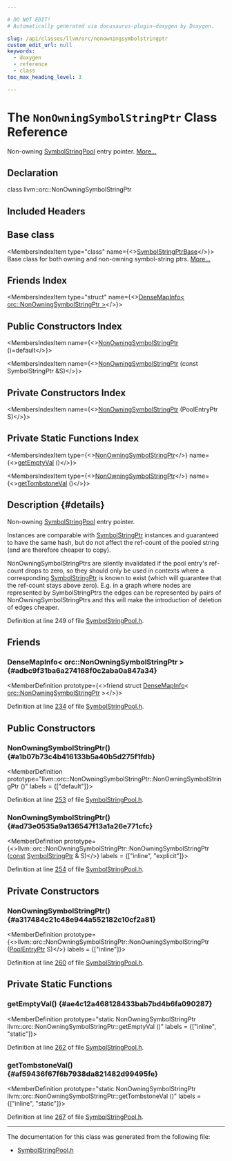 ```yaml
---

# DO NOT EDIT!
# Automatically generated via docusaurus-plugin-doxygen by Doxygen.

slug: /api/classes/llvm/orc/nonowningsymbolstringptr
custom_edit_url: null
keywords:
  - doxygen
  - reference
  - class
toc_max_heading_level: 3

---
```





# The `NonOwningSymbolStringPtr` Class Reference

<DoxygenPage pluginConfig={pluginConfig}>

Non-owning <a href="/docs/api/classes/llvm/orc/symbolstringpool">SymbolStringPool</a> entry pointer. <a href="#details">More...</a>

## Declaration

<CodeBlock>class llvm::orc::NonOwningSymbolStringPtr</CodeBlock>

## Included Headers

<IncludesList>
<IncludesListItem
  filePath="llvm/ExecutionEngine/Orc/SymbolStringPool.h"
  permalink="/docs/api/files/include/include/llvm/include/llvm/executionengine/include/llvm/executionengine/orc/symbolstringpool-h"
  isLocal="true" />
</IncludesList>

## Base class

<MembersIndex>

<MembersIndexItem
  type="class"
  name={<><a href="/docs/api/classes/llvm/orc/symbolstringptrbase">SymbolStringPtrBase</a></>}>
Base class for both owning and non-owning symbol-string ptrs. <a href="/docs/api/classes/llvm/orc/symbolstringptrbase/#details">More...</a>
</MembersIndexItem>

</MembersIndex>

## Friends Index

<MembersIndex>

<MembersIndexItem
  type="struct"
  name={<><a href="#adbc9f31ba6a274168f0c2aba0a847a34">DenseMapInfo&lt; orc::NonOwningSymbolStringPtr &gt;</a></>}>
</MembersIndexItem>

</MembersIndex>

## Public Constructors Index

<MembersIndex>

<MembersIndexItem
  name={<><a href="#a1b07b73c4b416133b5a40b5d275f1fdb">NonOwningSymbolStringPtr</a> ()=default</>}>
</MembersIndexItem>

<MembersIndexItem
  name={<><a href="#ad73e0535a9a136547f13a1a26e771cfc">NonOwningSymbolStringPtr</a> (const SymbolStringPtr &amp;S)</>}>
</MembersIndexItem>

</MembersIndex>

## Private Constructors Index

<MembersIndex>

<MembersIndexItem
  name={<><a href="#a317484c21c48e944a552182c10cf2a81">NonOwningSymbolStringPtr</a> (PoolEntryPtr S)</>}>
</MembersIndexItem>

</MembersIndex>

## Private Static Functions Index

<MembersIndex>

<MembersIndexItem
  type={<><a href="/docs/api/classes/llvm/orc/nonowningsymbolstringptr">NonOwningSymbolStringPtr</a></>}
  name={<><a href="#ae4c12a468128433bab7bd4b6fa090287">getEmptyVal</a> ()</>}>
</MembersIndexItem>

<MembersIndexItem
  type={<><a href="/docs/api/classes/llvm/orc/nonowningsymbolstringptr">NonOwningSymbolStringPtr</a></>}
  name={<><a href="#af59436f67f6b7938da821482d99495fe">getTombstoneVal</a> ()</>}>
</MembersIndexItem>

</MembersIndex>

## Description {#details}

Non-owning <a href="/docs/api/classes/llvm/orc/symbolstringpool">SymbolStringPool</a> entry pointer.

Instances are comparable with <a href="/docs/api/classes/llvm/orc/symbolstringptr">SymbolStringPtr</a> instances and guaranteed to have the same hash, but do not affect the ref-count of the pooled string (and are therefore cheaper to copy).

NonOwningSymbolStringPtrs are silently invalidated if the pool entry&#39;s ref-count drops to zero, so they should only be used in contexts where a corresponding <a href="/docs/api/classes/llvm/orc/symbolstringptr">SymbolStringPtr</a> is known to exist (which will guarantee that the ref-count stays above zero). E.g. in a graph where nodes are represented by SymbolStringPtrs the edges can be represented by pairs of NonOwningSymbolStringPtrs and this will make the introduction of deletion of edges cheaper.

Definition at line 249 of file <a href="/docs/api/files/include/include/llvm/include/llvm/executionengine/include/llvm/executionengine/orc/symbolstringpool-h">SymbolStringPool.h</a>.

<SectionDefinition>

## Friends

### DenseMapInfo&lt; orc::NonOwningSymbolStringPtr &gt; {#adbc9f31ba6a274168f0c2aba0a847a34}

<MemberDefinition
  prototype={<>friend struct <a href="/docs/api/structs/llvm/densemapinfo">DenseMapInfo</a>&lt; <a href="/docs/api/classes/llvm/orc/nonowningsymbolstringptr">orc::NonOwningSymbolStringPtr</a> &gt;</>}>

Definition at line <a href="/docs/api/files/include/include/llvm/include/llvm/executionengine/include/llvm/executionengine/orc/symbolstringpool-h/#l00234">234</a> of file <a href="/docs/api/files/include/include/llvm/include/llvm/executionengine/include/llvm/executionengine/orc/symbolstringpool-h">SymbolStringPool.h</a>.
</MemberDefinition>

</SectionDefinition>

<SectionDefinition>

## Public Constructors

### NonOwningSymbolStringPtr() {#a1b07b73c4b416133b5a40b5d275f1fdb}

<MemberDefinition
  prototype="llvm::orc::NonOwningSymbolStringPtr::NonOwningSymbolStringPtr ()"
  labels = {["default"]}>

Definition at line <a href="/docs/api/files/include/include/llvm/include/llvm/executionengine/include/llvm/executionengine/orc/symbolstringpool-h/#l00253">253</a> of file <a href="/docs/api/files/include/include/llvm/include/llvm/executionengine/include/llvm/executionengine/orc/symbolstringpool-h">SymbolStringPool.h</a>.
</MemberDefinition>

### NonOwningSymbolStringPtr() {#ad73e0535a9a136547f13a1a26e771cfc}

<MemberDefinition
  prototype={<>llvm::orc::NonOwningSymbolStringPtr::NonOwningSymbolStringPtr (<a href="/docs/api/files/lib/lib/target/lib/target/aarch64/aarch64promoteconstant-cpp/#a90f8350fecae261c25be85d38b451bff">const</a> <a href="/docs/api/classes/llvm/orc/symbolstringptr">SymbolStringPtr</a> &amp; S)</>}
  labels = {["inline", "explicit"]}>

Definition at line <a href="/docs/api/files/include/include/llvm/include/llvm/executionengine/include/llvm/executionengine/orc/symbolstringpool-h/#l00254">254</a> of file <a href="/docs/api/files/include/include/llvm/include/llvm/executionengine/include/llvm/executionengine/orc/symbolstringpool-h">SymbolStringPool.h</a>.
</MemberDefinition>

</SectionDefinition>

<SectionDefinition>

## Private Constructors

### NonOwningSymbolStringPtr() {#a317484c21c48e944a552182c10cf2a81}

<MemberDefinition
  prototype={<>llvm::orc::NonOwningSymbolStringPtr::NonOwningSymbolStringPtr (<a href="/docs/api/classes/llvm/orc/symbolstringptrbase/#a06b870f4121fbfb731e868be15bb29bb">PoolEntryPtr</a> S)</>}
  labels = {["inline"]}>

Definition at line <a href="/docs/api/files/include/include/llvm/include/llvm/executionengine/include/llvm/executionengine/orc/symbolstringpool-h/#l00260">260</a> of file <a href="/docs/api/files/include/include/llvm/include/llvm/executionengine/include/llvm/executionengine/orc/symbolstringpool-h">SymbolStringPool.h</a>.
</MemberDefinition>

</SectionDefinition>

<SectionDefinition>

## Private Static Functions

### getEmptyVal() {#ae4c12a468128433bab7bd4b6fa090287}

<MemberDefinition
  prototype="static NonOwningSymbolStringPtr llvm::orc::NonOwningSymbolStringPtr::getEmptyVal ()"
  labels = {["inline", "static"]}>

Definition at line <a href="/docs/api/files/include/include/llvm/include/llvm/executionengine/include/llvm/executionengine/orc/symbolstringpool-h/#l00262">262</a> of file <a href="/docs/api/files/include/include/llvm/include/llvm/executionengine/include/llvm/executionengine/orc/symbolstringpool-h">SymbolStringPool.h</a>.
</MemberDefinition>

### getTombstoneVal() {#af59436f67f6b7938da821482d99495fe}

<MemberDefinition
  prototype="static NonOwningSymbolStringPtr llvm::orc::NonOwningSymbolStringPtr::getTombstoneVal ()"
  labels = {["inline", "static"]}>

Definition at line <a href="/docs/api/files/include/include/llvm/include/llvm/executionengine/include/llvm/executionengine/orc/symbolstringpool-h/#l00267">267</a> of file <a href="/docs/api/files/include/include/llvm/include/llvm/executionengine/include/llvm/executionengine/orc/symbolstringpool-h">SymbolStringPool.h</a>.
</MemberDefinition>

</SectionDefinition>

<hr/>

The documentation for this class was generated from the following file:

<ul>
<li><a href="/docs/api/files/include/include/llvm/include/llvm/executionengine/include/llvm/executionengine/orc/symbolstringpool-h">SymbolStringPool.h</a></li>
</ul>

</DoxygenPage>
